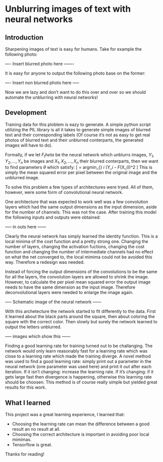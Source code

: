 




# Unblurring images of text with neural networks

## Introduction

Sharpening images of text is easy for humans. Take for example the following photo:

---- Insert blurred photo here -------

It is easy for anyone to output the following photo base on the former:

---- Insert non blurred photo here -----

Now we are lazy and don't want to do this over and over so we should 
automate the unblurring with neural networks!


## Development

Training data for this ploblem is eazy to generate.
A simple python script utilizing the PIL library
is all it takes to generate simple images of blurred text and their corresponding labels
(Of course it's not as easy to get real photos of blurred text and their
unblurred conterparts, the generated images will have to do).

Formally, if we
let $F_theta$ be the neural network which unblurrs images,
$Y_1,Y_2,...,Y_n$ be images and $X_1,X_2,...,X_n$ their blurred conterparts,
then we want to find parameters $\theta$ which satisfy:
\[
	\theta = argmin_{\gamma} \frac{1}{n} \sum_i (Y_i - F_\gamma(X_i))^2
\]
This is simply the mean squared error per pixel between the original image and
the unblurred image.

To solve this problem a few types of architectures were tryed.
All of them, however, were some form of convolutional neural network.

One architecture that was expected to work well was a few convolution layers 
which had the same output dimensions as the input dimension, aside for the number
of channels. This was not the case. After training this model the following
inputs and outputs were obtained:

----- in outs here ------

Clearly the neural network has simply learned the identity function. This is a 
local minima of the cost function and a pretty strong one.
Changing the number of
layers, changing the activation fuctions, changing the cost function and 
changing the number of intermediate channels had no effect on what the net converged to,
the local mimima could not be avoided this way.
Therefore a redesign was needed.


Instead of forcing the output dimensions of the convolutions to be the same
for all the layers, the convolution layers are allowed to shrink the
image. However, to calculate the per pixel mean squared error the output image 
needs to have the same dimension 
as the input image. Therefore deconvolutional layers were needed to 
enlarge the image again.

----- Schematic image of the neural network ------

With this archetecture the network started to fit differently to the data. 
First it learned about the
black parts around the square, then about coloring the square with the correct color.
Then slowly but surely the network learned to output the letters unblurred.

----- images which show this ------


Finding a good learning rate for training turned out to be challanging.
The network would only learn reasonably fast for a learning rate which was
close to a learning rate which made the training diverge. 
A novel method was used to find a good learning rate: simply print out a parameter in 
the neural network (one parameter was used here) and print it out after each iteration.
If it isn't changing: increase the learning rate. If it's changing: if it gets large 
fast then divergence is happening, otherwise this learning rate should be choosen.
This method is of course really simple but yielded great results for this work.


## What I learned

This project was a great learning experience, I learned that:

* Choosing the learning rate can mean the difference between a good result an no result at all.
* Choosing the correct architecture is important in avoiding poor local mimimas.
* Tensorflow is great.

Thanks for reading!









